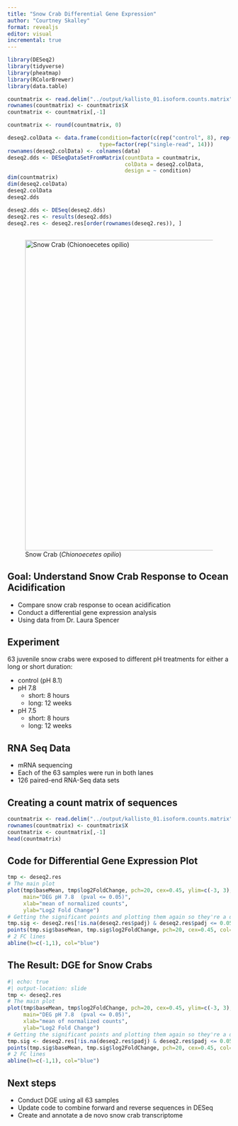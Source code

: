 ```yaml
---
title: "Snow Crab Differential Gene Expression"
author: "Courtney Skalley"
format: revealjs
editor: visual
incremental: true
---
```


```r
library(DESeq2)
library(tidyverse)
library(pheatmap)
library(RColorBrewer)
library(data.table)
```

```r
countmatrix <- read.delim("../output/kallisto_01.isoform.counts.matrix", header = TRUE, sep = '\t')
rownames(countmatrix) <- countmatrix$X
countmatrix <- countmatrix[,-1]
```

```r
countmatrix <- round(countmatrix, 0)
```

```r
deseq2.colData <- data.frame(condition=factor(c(rep("control", 8), rep("low pH", 6))), 
                             type=factor(rep("single-read", 14)))
rownames(deseq2.colData) <- colnames(data)
deseq2.dds <- DESeqDataSetFromMatrix(countData = countmatrix,
                                     colData = deseq2.colData, 
                                     design = ~ condition)
dim(countmatrix)
dim(deseq2.colData)
deseq2.colData
deseq2.dds
```

```r
deseq2.dds <- DESeq(deseq2.dds)
deseq2.res <- results(deseq2.dds)
deseq2.res <- deseq2.res[order(rownames(deseq2.res)), ]
```

## 

![Snow Crab (*Chionoecetes opilio*)](images/opilio_photo.jpeg){width="700"}

## Goal: Understand Snow Crab Response to Ocean Acidification

-   Compare snow crab response to ocean acidification
-   Conduct a differential gene expression analysis
-   Using data from Dr. Laura Spencer

## Experiment {.smaller}

63 juvenile snow crabs were exposed to different pH treatments for either a long or short duration:

-   control (pH 8.1)
-   pH 7.8
    -   short: 8 hours
    -   long: 12 weeks
    
-   pH 7.5
    -   short: 8 hours
    -   long: 12 weeks

## RNA Seq Data {.smaller}

-   mRNA sequencing
-   Each of the 63 samples were run in both lanes
-   126 paired-end RNA-Seq data sets

## Creating a count matrix of sequences

```r
countmatrix <- read.delim("../output/kallisto_01.isoform.counts.matrix", header = TRUE, sep = '\t')
rownames(countmatrix) <- countmatrix$X
countmatrix <- countmatrix[,-1]
head(countmatrix)
```

## Code for Differential Gene Expression Plot

``` .r

tmp <- deseq2.res
# The main plot
plot(tmp$baseMean, tmp$log2FoldChange, pch=20, cex=0.45, ylim=c(-3, 3), log="x", col="darkgray",
     main="DEG pH 7.8  (pval <= 0.05)",
     xlab="mean of normalized counts",
     ylab="Log2 Fold Change")
# Getting the significant points and plotting them again so they're a different color
tmp.sig <- deseq2.res[!is.na(deseq2.res$padj) & deseq2.res$padj <= 0.05, ]
points(tmp.sig$baseMean, tmp.sig$log2FoldChange, pch=20, cex=0.45, col="red")
# 2 FC lines
abline(h=c(-1,1), col="blue")
```

## The Result: DGE for Snow Crabs

```r
#| echo: true
#| output-location: slide
tmp <- deseq2.res
# The main plot
plot(tmp$baseMean, tmp$log2FoldChange, pch=20, cex=0.45, ylim=c(-3, 3), log="x", col="darkgray",
     main="DEG pH 7.8  (pval <= 0.05)",
     xlab="mean of normalized counts",
     ylab="Log2 Fold Change")
# Getting the significant points and plotting them again so they're a different color
tmp.sig <- deseq2.res[!is.na(deseq2.res$padj) & deseq2.res$padj <= 0.05, ]
points(tmp.sig$baseMean, tmp.sig$log2FoldChange, pch=20, cex=0.45, col="red")
# 2 FC lines
abline(h=c(-1,1), col="blue")
```

## Next steps

-   Conduct DGE using all 63 samples
-   Update code to combine forward and reverse sequences in DESeq
-   Create and annotate a de novo snow crab transcriptome 
